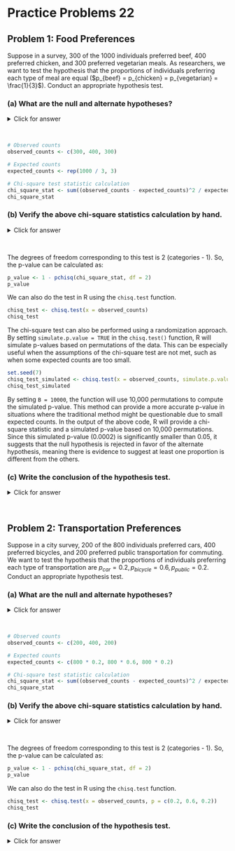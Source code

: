 # Practice Problems 22

## Problem 1: Food Preferences

Suppose in a survey, 300 of the 1000 individuals preferred beef, 400 preferred chicken, and 300 preferred vegetarian meals. As researchers, we want to test the hypothesis that the proportions of individuals preferring each type of meal are equal ($p_{beef} = p_{chicken} = p_{vegetarian} = \frac{1}{3}$). Conduct an appropriate hypothesis test.


### (a) What are the null and alternate hypotheses?

<details><summary><red>Click for answer</red></summary>

*Answer:*

\begin{align*}
H_0 &: p_{\text{beef}} = p_{\text{chicken}} = p_{\text{vegetarian}} = \frac{1}{3} \\
H_a &: \text{At least one proportion is different}
\end{align*}

</details><br>


```r
# Observed counts
observed_counts <- c(300, 400, 300)

# Expected counts
expected_counts <- rep(1000 / 3, 3)

# Chi-square test statistic calculation
chi_square_stat <- sum((observed_counts - expected_counts)^2 / expected_counts)
chi_square_stat
```



### (b) Verify the above chi-square statistics calculation by hand.

<details><summary><red>Click for answer</red></summary>

*Answer:*

\begin{align*}
\chi^2 & = \sum \frac{(O - E)^2}{E} \\
& = \frac{(300 - 333.33)^2}{333.33} + \frac{(400 - 333.33)^2}{333.33} + \frac{(300 - 333.33)^2}{333.33} \\
& = \frac{(-33.33)^2}{333.33} + \frac{(66.67)^2}{333.33} + \frac{(-33.33)^2}{333.33} \\
& = \frac{1110.9889}{333.33} + \frac{4443.9489}{333.33} + \frac{1110.9889}{333.33} \\
& = 20
\end{align*}
</details><br>


The degrees of freedom corresponding to this test is 2 (categories - 1). So, the p-value can be calculated as:

```r
p_value <- 1 - pchisq(chi_square_stat, df = 2)
p_value
```


We can also do the test in R using the `chisq.test` function.

```r
chisq_test <- chisq.test(x = observed_counts)
chisq_test
```

The chi-square test can also be performed using a randomization approach. By setting `simulate.p.value = TRUE` in the `chisq.test()` function, R will simulate p-values based on permutations of the data. This can be especially useful when the assumptions of the chi-square test are not met, such as when some expected counts are too small.

```r
set.seed(7)
chisq_test_simulated <- chisq.test(x = observed_counts, simulate.p.value = TRUE, B = 10000)
chisq_test_simulated
```

By setting `B = 10000`, the function will use 10,000 permutations to compute the simulated p-value. This method can provide a more accurate p-value in situations where the traditional method might be questionable due to small expected counts. In the output of the above code, R will provide a chi-square statistic and a simulated p-value based on 10,000 permutations. Since this simulated p-value (0.0002) is significantly smaller than 0.05, it suggests that the null hypothesis is rejected in favor of the alternate hypothesis, meaning there is evidence to suggest at least one proportion is different from the others.




### (c) Write the conclusion of the hypothesis test.

<details><summary><red>Click for answer</red></summary>

*Answer:*

We reject the null hypothesis ($\chi^2 = 9.000, df = 2, p-value < 0.05$). There is statistically discernible evidence that the proportions of individuals preferring each type of meal are not equal.
</details><br>


## Problem 2: Transportation Preferences

Suppose in a city survey, 200 of the 800 individuals preferred cars, 400 preferred bicycles, and 200 preferred public transportation for commuting. We want to test the hypothesis that the proportions of individuals preferring each type of transportation are $p_{car} = 0.2, p_{bicycle} = 0.6, p_{public} = 0.2$. Conduct an appropriate hypothesis test.

### (a) What are the null and alternate hypotheses?

<details><summary><red>Click for answer</red></summary>

*Answer:*

\begin{align*}
H_0 &: p_{\text{car}} = 0.2, \quad p_{\text{bicycle}} = 0.6, \quad p_{\text{public}} = 0.2 \\
H_a &: \text{At least one proportion is different}
\end{align*}

</details><br>


```r
# Observed counts
observed_counts <- c(200, 400, 200)

# Expected counts
expected_counts <- c(800 * 0.2, 800 * 0.6, 800 * 0.2)

# Chi-square test statistic calculation
chi_square_stat <- sum((observed_counts - expected_counts)^2 / expected_counts)
chi_square_stat
```




### (b) Verify the above chi-square statistics calculation by hand.

<details><summary><red>Click for answer</red></summary>

*Answer:*

\begin{align*}
\text{Observed counts} & : O_{\text{car}} = 200, \quad O_{\text{bicycle}} = 400, \quad O_{\text{public}} = 200 \\
\text{Expected counts} & : E_{\text{car}} = 800 \cdot 0.2 = 160, \quad E_{\text{bicycle}} = 800 \cdot 0.6 = 480, \quad E_{\text{public}} = 800 \cdot 0.2 = 160 \\
\chi^2 & = \sum \frac{(O - E)^2}{E} \\
& = \frac{(200 - 160)^2}{160} + \frac{(400 - 480)^2}{480} + \frac{(200 - 160)^2}{160} \\
& \approx 33.333
\end{align*}

</details><br>


The degrees of freedom corresponding to this test is 2 (categories - 1). So, the p-value can be calculated as:

```r
p_value <- 1 - pchisq(chi_square_stat, df = 2)
p_value
```

We can also do the test in R using the `chisq.test` function.

```r
chisq_test <- chisq.test(x = observed_counts, p = c(0.2, 0.6, 0.2))
chisq_test
```

### (c) Write the conclusion of the hypothesis test.

<details><summary><red>Click for answer</red></summary>

*Answer:*

We reject the null hypothesis ($\chi^2 = 33.333, df = 2, p-value < 0.05$). There is statistically discernible evidence that the proportions of individuals preferring each type of transportation are not as stated in the null hypothesis.

</details><br>



